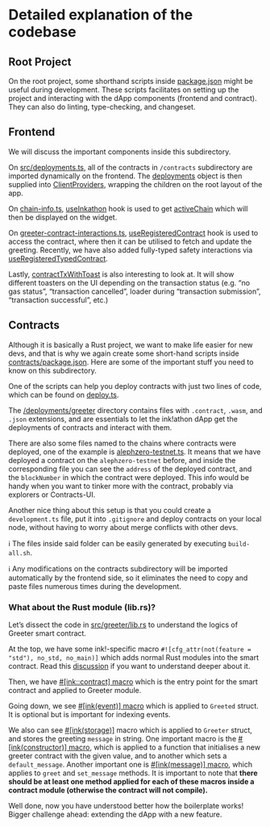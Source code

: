 # Detailed explanation of the codebase
## Root Project

On the root project, some shorthand scripts inside [package.json](https://github.com/scio-labs/inkathon/blob/main/package.json#L15-L27) might be useful during development. These scripts facilitates on setting up the project and interacting with the dApp components (frontend and contract). They can also do linting, type-checking, and changeset.

## Frontend

We will discuss the important components inside this subdirectory.

On [src/deployments.ts](https://github.com/scio-labs/inkathon/blob/main/frontend/src/deployments/deployments.ts), all of the contracts in `/contracts` subdirectory are imported dynamically on the frontend. The [deployments](https://github.com/scio-labs/inkathon/blob/main/frontend/src/deployments/deployments.ts#L15C9-L15C20) object is then supplied into [ClientProviders](https://github.com/scio-labs/inkathon/blob/9703ab312fd93239b3b00ef669b91cc3b009789d/frontend/src/app/layout.tsx#L50-L53), wrapping the children on the root layout of the app.

On [chain-info.ts](https://github.com/scio-labs/inkathon/blob/main/frontend/src/components/web3/chain-info.tsx), [useInkathon](https://github.com/scio-labs/inkathon/blob/main/frontend/src/components/web3/chain-info.tsx#L13) hook is used to get [activeChain](https://github.com/scio-labs/inkathon/blob/main/frontend/src/components/web3/chain-info.tsx#L13) which will then be displayed on the widget.

On [greeter-contract-interactions.ts](https://github.com/scio-labs/inkathon/blob/main/frontend/src/components/web3/greeter-contract-interactions.tsx), [useRegisteredContract](https://github.com/scio-labs/inkathon/blob/main/frontend/src/components/web3/greeter-contract-interactions.tsx#L27C50-L27C69) hook is used to access the contract, where then it can be utilised to fetch and update the greeting. Recently, we have also added fully-typed safety interactions via [useRegisteredTypedContract](https://github.com/scio-labs/inkathon/blob/main/frontend/src/components/web3/greeter-contract-interactions.tsx#L28).

Lastly, [contractTxWithToast](https://github.com/scio-labs/inkathon/blob/main/frontend/src/components/web3/greeter-contract-interactions.tsx#L72) is also interesting to look at. It will show different toasters on the UI depending on the transaction status (e.g. “no gas status”, “transaction cancelled”, loader during “transaction submission”, “transaction successful”, etc.)

## Contracts

Although it is basically a Rust project, we want to make life easier for new devs, and that is why we again create some short-hand scripts inside [contracts/package.json](https://github.com/scio-labs/inkathon/blob/main/contracts/package.json). Here are some of the important stuff you need to know on this subdirectory.

One of the scripts can help you deploy contracts with just two lines of code, which can be found on [deploy.ts](https://github.com/scio-labs/inkathon/blob/main/contracts/scripts/deploy.ts#L22-L23).

The [/deployments/greeter](https://github.com/scio-labs/inkathon/tree/main/contracts/deployments) directory contains files with `.contract`, `.wasm`, and `.json` extensions, and are essentials to let the ink!athon dApp get the deployments of contracts and interact with them. 

There are also some files named to the chains where contracts were deployed, one of the example is [alephzero-testnet.ts](https://github.com/scio-labs/inkathon/blob/main/contracts/deployments/greeter/alephzero-testnet.ts). It means that we have deployed a contract on the `alephzero-testnet` before, and inside the corresponding file you can see the `address` of the deployed contract, and the `blockNumber` in which the contract were deployed. This info would be handy when you want to tinker more with the contract, probably via explorers or Contracts-UI. 

Another nice thing about this setup is that you could create a `development.ts` file, put it into `.gitignore` and deploy contracts on your local node, without having to worry about merge conflicts with other devs.

ℹ️ The files inside said folder can be easily generated by executing `build-all.sh`.

ℹ️ Any modifications on the contracts subdirectory will be imported automatically by the frontend side, so it eliminates the need to copy and paste files numerous times during the development.

### What about the Rust module (lib.rs)?

Let’s dissect the code in [src/greeter/lib.rs](https://github.com/scio-labs/inkathon/blob/main/contracts/src/greeter/lib.rs) to understand the logics of Greeter smart contract.

At the top, we have some ink!-specific macro `#![cfg_attr(not(feature = "std"), no_std, no_main)]` which adds normal Rust modules into the smart contract. Read this [discussion](https://substrate.stackexchange.com/questions/1274/why-do-we-need-cfg-attrnotfeature-std-no-std) if you want to understand deeper about it.

Then, we have [#[ink::contract] macro](https://use.ink/macros-attributes/contract/) which is the entry point for the smart contract and applied to Greeter module.

Going down, we see [#[ink(event)] macro](https://use.ink/macros-attributes/event/) which is applied to `Greeted` struct. It is optional but is important for indexing events.

We also can see [#[ink(storage)]](https://use.ink/macros-attributes/storage) macro which is applied to `Greeter` struct, and stores the greeting `message` in string.
One important macro is the [#[ink(constructor)] macro](https://use.ink/macros-attributes/constructor), which is applied to a function that initialises a new greeter contract with the given value, and to another which sets a `default_message`. Another important one is [#[ink(message)] macro](https://use.ink/macros-attributes/message/), which applies to `greet` and `set_message` methods. It is important to note that **there should be at least one method applied for each of these macros inside a contract module (otherwise the contract will not compile).**

Well done, now you have understood better how the boilerplate works! Bigger challenge ahead: extending the dApp with a new feature.